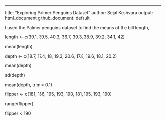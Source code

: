 ---
title: "Exploring Palmer Penguins Dataset"
author: Sejal Keshvara
output: html_document
github_document: default

I used the Palmer penguins dataset to find the means of the bill length,

length <- c(39.1, 39.5, 40.3, 36.7, 39.3, 38.9, 39.2, 34.1, 42)

mean(length)

depth <- c(18.7, 17.4, 18, 19.3, 20.6, 17.8, 19.6, 18.1, 20.2)

mean(depth)

sd(depth)

mean(depth, trim = 0.1)

flipper <- c(181, 186, 195, 193, 190, 181, 195, 193, 190)

range(flipper)

flipper < 190

